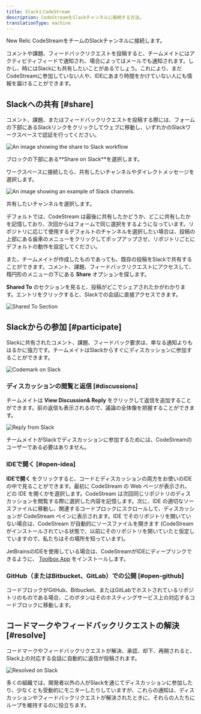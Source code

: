 ```yaml
---
title: SlackとCodeStream
description: CodeStreamをSlackチャンネルに接続する方法。
translationType: machine
---
```








New Relic CodeStreamをチームのSlackチャンネルに接続します。

コメントや課題、フィードバックリクエストを投稿すると、チームメイトにはアクティビティフィードで通知され、場合によってはメールでも通知されます。しかし、時にはSlackにも共有したいことがあるでしょう。これにより、まだCodeStreamに参加していない人や、IDEにあまり時間をかけていない人にも情報を届けることができます。

## Slackへの共有 [#share]

コメント、課題、またはフィードバックリクエストを投稿する際には、フォームの下部にあるSlackリンクをクリックしてウェブに移動し、いずれかのSlackワークスペースで認証を行ってください。

<img
  title="Slack basic"
  alt="An image showing the share to Slack workflow"
  src={newCodemarkNotConnected2}
/>

<figcaption>
  ブロックの下部にある**Share on Slack**を選択します。
</figcaption>

ワークスペースに接続したら、共有したいチャンネルやダイレクトメッセージを選択します。

<img
  title="Slack channels"
  alt="An image showing an example of Slack channels."
  src={postToSlack}
/>

<figcaption>
  共有したいチャンネルを選択します。
</figcaption>

デフォルトでは、CodeStream は最後に共有したかどうか、どこに共有したかを記憶しており、次回からはフォームで同じ選択をするようになっています。リポジトリに応じて使用するデフォルトのチャンネルを選択したい場合は、投稿の上部にある歯車のメニューをクリックしてポップアップさせ、リポジトリごとにデフォルトの動作を設定してください。

また、チームメイトが作成したものであっても、既存の投稿をSlackで共有することができます。コメント、課題、フィードバックリクエストにアクセスして、楕円形のメニューの下にある **Share** オプションを探します。

**Shared To** のセクションを見ると、投稿がどこでシェアされたかがわかります。エントリをクリックすると、Slackでの会話に直接アクセスできます。

<img
  alt="Shared To Section"
  src={sharedTo}
/>

## Slackからの参加 [#participate]

Slackに共有されたコメント、課題、フィードバック要求は、単なる通知よりもはるかに強力です。チームメイトはSlackからすぐにディスカッションに参加することができます。

<img
  alt="Codemark on Slack"
  src={shareOnSlack1}
/>

### ディスカッションの閲覧と返信 [#discussions]

チームメイトは **View Discussion& Reply** をクリックして返信を追加することができます。前の返信も表示されるので、議論の全体像を把握することができます。

<img
  src={replyFromSlack}
  alt="Reply from Slack"
  title="Reply from Slack"
/>

チームメイトがSlackでディスカッションに参加するためには、CodeStreamのユーザーである必要はありません。

### IDEで開く [#open-idea]

**IDEで開く** をクリックすると、コードとディスカッションの両方をお使いのIDEの中で見ることができます。最初に CodeStream の Web ページが表示され、どの IDE を開くかを選択します。CodeStream は次回同じリポジトリのディスカッションを閲覧する際に選択した内容を記憶します。次に、IDE の適切なソースファイルに移動し、関連するコードブロックにスクロールして、ディスカッションが CodeStream ペインに表示されます。IDE でそのリポジトリを開いていない場合は、CodeStream が自動的にソースファイルを開きます (CodeStream がインストールされている状態で、以前にそのリポジトリを開いていたと仮定していますので、私たちはその場所を知っています)。

JetBrainsのIDEを使用している場合は、CodeStreamがIDEにディープリンクできるように、 [Toolbox App](https://www.jetbrains.com/toolbox-app/) をインストールします。

### GitHub（またはBitbucket、GitLab）での公開 [#open-github]

コードブロックがGitHub、Bitbucket、またはGitLabでホストされているリポジトリのものである場合、このボタンはそのホスティングサービス上の対応するコードブロックに移動します。

## コードマークやフィードバックリクエストの解決 [#resolve]

コードマークやフィードバックリクエストが解決、承認、却下、再開されると、Slack上の対応する会話に自動的に返信が投稿されます。

<img
  alt="Resolved on Slack"
  src={resolvedOnSlack}
/>

多くの組織では、開発者以外の人がSlackを通じてディスカッションに参加したり、少なくとも受動的にモニターしたりしていますが、これらの通知は、ディスカッションやフィードバックリクエストが解決されたときに、それらの人たちにループを維持するのに役立ちます。